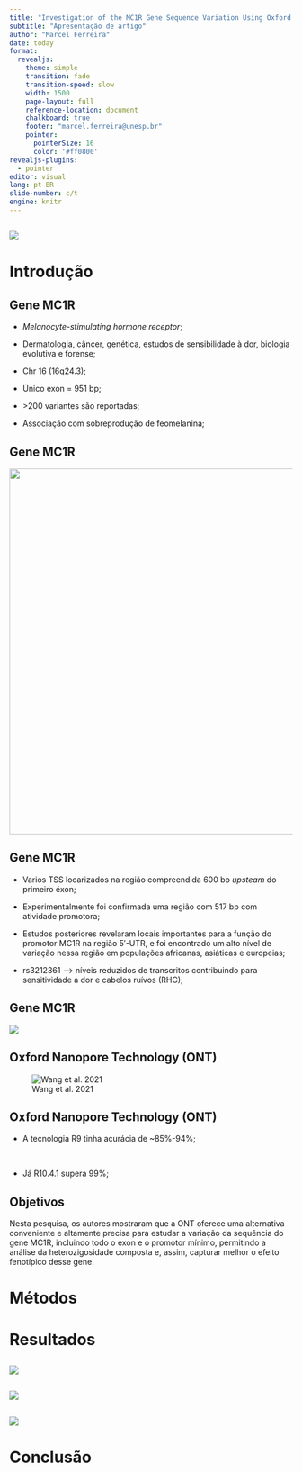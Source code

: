 ```yaml
---
title: "Investigation of the MC1R Gene Sequence Variation Using Oxford Nanopore Sequencing"
subtitle: "Apresentação de artigo"
author: "Marcel Ferreira"
date: today
format:
  revealjs:
    theme: simple
    transition: fade
    transition-speed: slow
    width: 1500
    page-layout: full
    reference-location: document
    chalkboard: true
    footer: "marcel.ferreira@unesp.br"
    pointer:
      pointerSize: 16
      color: '#ff0800'
revealjs-plugins:
  - pointer
editor: visual
lang: pt-BR
slide-number: c/t
engine: knitr
---
```


## 

[![](paper.png){fig-align="center"}](https://doi.org/10.1002/elps.8141)

# Introdução

## Gene MC1R

-   *Melanocyte-stimulating hormone receptor*;

-   Dermatologia, câncer, genética, estudos de sensibilidade à dor, biologia evolutiva e forense;

-   Chr 16 (16q24.3);

-   Único exon = 951 bp;

-   \>200 variantes são reportadas;

-   Associação com sobreprodução de feomelanina;

## Gene MC1R

[![](melanin.png){fig-align="center" width="650"}](https://www.threads.com/@smax_b/post/DM1Lz2SSpEn/its-two-types-of-melanin)

## Gene MC1R

-   Varios TSS locarizados na região compreendida 600 bp *upsteam* do primeiro éxon;

-   Experimentalmente foi confirmada uma região com 517 bp com atividade promotora;

-   Estudos posteriores revelaram locais importantes para a função do promotor MC1R na região 5′-UTR, e foi encontrado um alto nível de variação nessa região em populações africanas, asiáticas e europeias;

-   rs3212361 ⟶ níveis reduzidos de transcritos contribuindo para sensitividade a dor e cabelos ruívos (RHC);

## Gene MC1R

![](map04916_20250915_090643.png){fig-align="center"}

## Oxford Nanopore Technology (ONT)  

![Wang et al. 2021](https://media.springernature.com/lw685/springer-static/image/art%3A10.1038%2Fs41587-021-01108-x/MediaObjects/41587_2021_1108_Fig1_HTML.png?as=webp){fig-align="center"}

## Oxford Nanopore Technology (ONT) 

-   A tecnologia R9 tinha acurácia de \~85%-94%;

<br>

-   Já R10.4.1 supera 99%;

## Objetivos

Nesta pesquisa, os autores mostraram que a ONT oferece uma alternativa conveniente e altamente precisa para estudar a variação da sequência do gene MC1R, incluindo todo o exon e o promotor mínimo, permitindo a análise da heterozigosidade composta e, assim, capturar melhor o efeito fenotípico desse gene.

# Métodos

# Resultados

## 

![](tab1.png){fig-align="center"}

## 

![](fig1.png){fig-align="center"}

## 

![](fig2.png){fig-align="center"}

# Conclusão
